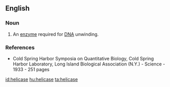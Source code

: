 ==English==

===Noun===
{{wikipedia}}
{{en-noun}}

# {{enzyme}} An [[enzyme]] required for [[DNA]] unwinding.

===References===
*Cold Spring Harbor Symposia on Quantitative Biology, Cold Spring Harbor Laboratory, Long Island Biological Association (N.Y.) - Science - 1933 - 251 pages  <!--erm, what page?  ISBn ?-->

[[id:helicase]]
[[hu:helicase]]
[[ta:helicase]]